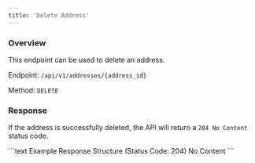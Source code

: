 ```yaml
---
title: 'Delete Address'
---
```


### Overview

This endpoint can be used to delete an address.

Endpoint: `/api/v1/addresses/{address_id}`

Method: `DELETE`

### Response

If the address is successfully deleted, the API will return a `204 No Content` status code.

<RequestExample>

</RequestExample>

<ResponseExample>
    ```text Example Response Structure (Status Code: 204)
    No Content
    ```
</ResponseExample>